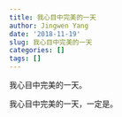 ```yaml
---
title: 我心目中完美的一天
author: Jingwen Yang
date: '2018-11-19'
slug: 我心目中完美的一天
categories: []
tags: []
---
```

我心目中完美的一天。

我心目中完美的一天，一定是。
